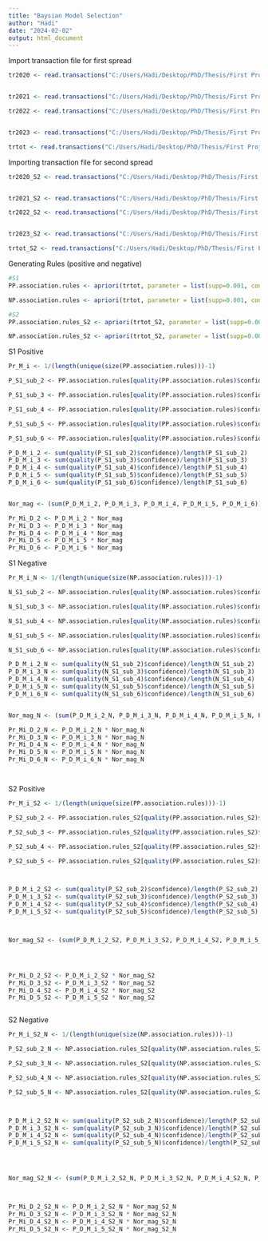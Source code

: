 ---
title: "Baysian Model Selection"
author: "Hadi"
date: "2024-02-02"
output: html_document
---

Import transaction file for first spread
```{r}

tr2020 <- read.transactions("C:/Users/Hadi/Desktop/PhD/Thesis/First Project/Codes/Machine Learning ARL/Data/Cal2020tr.csv", format = "basket", sep = ",")


tr2021 <- read.transactions("C:/Users/Hadi/Desktop/PhD/Thesis/First Project/Codes/Machine Learning ARL/Data/Cal2021tr.csv", format = "basket", sep = ",")

tr2022 <- read.transactions("C:/Users/Hadi/Desktop/PhD/Thesis/First Project/Codes/Machine Learning ARL/Data/Cal2022tr.csv", format = "basket", sep = ",")


tr2023 <- read.transactions("C:/Users/Hadi/Desktop/PhD/Thesis/First Project/Codes/Machine Learning ARL/Data/Cal2023tr.csv", format = "basket", sep = ",")

trtot <- read.transactions("C:/Users/Hadi/Desktop/PhD/Thesis/First Project/Codes/Machine Learning ARL/Data/Caltottr.csv", format = "basket", sep = ",")

```


Importing transaction file for second spread
```{r}

tr2020_S2 <- read.transactions("C:/Users/Hadi/Desktop/PhD/Thesis/First Project/Codes/Machine Learning ARL/Data/Cal2020tr_S2.csv", format = "basket", sep = ",")


tr2021_S2 <- read.transactions("C:/Users/Hadi/Desktop/PhD/Thesis/First Project/Codes/Machine Learning ARL/Data/Cal2021tr_S2.csv", format = "basket", sep = ",")

tr2022_S2 <- read.transactions("C:/Users/Hadi/Desktop/PhD/Thesis/First Project/Codes/Machine Learning ARL/Data/Cal2022tr_S2.csv", format = "basket", sep = ",")


tr2023_S2 <- read.transactions("C:/Users/Hadi/Desktop/PhD/Thesis/First Project/Codes/Machine Learning ARL/Data/Cal2023tr_S2.csv", format = "basket", sep = ",")

trtot_S2 <- read.transactions("C:/Users/Hadi/Desktop/PhD/Thesis/First Project/Codes/Machine Learning ARL/Data/Caltottr_S2.csv", format = "basket", sep = ",")

```

Generating Rules (positive and negative)
```{r}
#S1
PP.association.rules <- apriori(trtot, parameter = list(supp=0.001, conf=0.001, maxlen=10),appearance = list(default="lhs",rhs="S+"))

NP.association.rules <- apriori(trtot, parameter = list(supp=0.001, conf=0.001, maxlen=10),appearance = list(default="lhs",rhs="S-"))

#S2
PP.association.rules_S2 <- apriori(trtot_S2, parameter = list(supp=0.001, conf=0.001, maxlen=10),appearance = list(default="lhs",rhs="S+"))

NP.association.rules_S2 <- apriori(trtot_S2, parameter = list(supp=0.001, conf=0.001, maxlen=10),appearance = list(default="lhs",rhs="S-"))

```

S1 Positive
```{r}

Pr_M_i <- 1/(length(unique(size(PP.association.rules)))-1)

P_S1_sub_2 <- PP.association.rules[quality(PP.association.rules)$confidence > 0.65 & quality(PP.association.rules)$support > 0.1 & size(PP.association.rules) == 2]

P_S1_sub_3 <- PP.association.rules[quality(PP.association.rules)$confidence > 0.65 & quality(PP.association.rules)$support > 0.1 & size(PP.association.rules) == 3]

P_S1_sub_4 <- PP.association.rules[quality(PP.association.rules)$confidence > 0.65 & quality(PP.association.rules)$support > 0.1 & size(PP.association.rules) == 4]

P_S1_sub_5 <- PP.association.rules[quality(PP.association.rules)$confidence > 0.65 & quality(PP.association.rules)$support > 0.1 & size(PP.association.rules) == 5]

P_S1_sub_6 <- PP.association.rules[quality(PP.association.rules)$confidence > 0.65 & quality(PP.association.rules)$support > 0.1 & size(PP.association.rules) == 6]

P_D_M_i_2 <- sum(quality(P_S1_sub_2)$confidence)/length(P_S1_sub_2)
P_D_M_i_3 <- sum(quality(P_S1_sub_3)$confidence)/length(P_S1_sub_3)
P_D_M_i_4 <- sum(quality(P_S1_sub_4)$confidence)/length(P_S1_sub_4)
P_D_M_i_5 <- sum(quality(P_S1_sub_5)$confidence)/length(P_S1_sub_5)
P_D_M_i_6 <- sum(quality(P_S1_sub_6)$confidence)/length(P_S1_sub_6)


Nor_mag <- (sum(P_D_M_i_2, P_D_M_i_3, P_D_M_i_4, P_D_M_i_5, P_D_M_i_6))* Pr_M_i

Pr_Mi_D_2 <- P_D_M_i_2 * Nor_mag
Pr_Mi_D_3 <- P_D_M_i_3 * Nor_mag
Pr_Mi_D_4 <- P_D_M_i_4 * Nor_mag
Pr_Mi_D_5 <- P_D_M_i_5 * Nor_mag
Pr_Mi_D_6 <- P_D_M_i_6 * Nor_mag


```


S1 Negative
```{r}

Pr_M_i_N <- 1/(length(unique(size(NP.association.rules)))-1)

N_S1_sub_2 <- NP.association.rules[quality(NP.association.rules)$confidence > 0.45 & quality(NP.association.rules)$support > 0.1 & size(NP.association.rules) == 2]

N_S1_sub_3 <- NP.association.rules[quality(NP.association.rules)$confidence > 0.45 & quality(NP.association.rules)$support > 0.1 & size(NP.association.rules) == 3]

N_S1_sub_4 <- NP.association.rules[quality(NP.association.rules)$confidence > 0.45 & quality(NP.association.rules)$support > 0.1 & size(NP.association.rules) == 4]

N_S1_sub_5 <- NP.association.rules[quality(NP.association.rules)$confidence > 0.45 & quality(NP.association.rules)$support > 0.1 & size(NP.association.rules) == 5]

N_S1_sub_6 <- NP.association.rules[quality(NP.association.rules)$confidence > 0.45 & quality(NP.association.rules)$support > 0.1 & size(NP.association.rules) == 6]

P_D_M_i_2_N <- sum(quality(N_S1_sub_2)$confidence)/length(N_S1_sub_2)
P_D_M_i_3_N <- sum(quality(N_S1_sub_3)$confidence)/length(N_S1_sub_3)
P_D_M_i_4_N <- sum(quality(N_S1_sub_4)$confidence)/length(N_S1_sub_4)
P_D_M_i_5_N <- sum(quality(N_S1_sub_5)$confidence)/length(N_S1_sub_5)
P_D_M_i_6_N <- sum(quality(N_S1_sub_6)$confidence)/length(N_S1_sub_6)


Nor_mag_N <- (sum(P_D_M_i_2_N, P_D_M_i_3_N, P_D_M_i_4_N, P_D_M_i_5_N, P_D_M_i_6_N))* Pr_M_i_N

Pr_Mi_D_2_N <- P_D_M_i_2_N * Nor_mag_N
Pr_Mi_D_3_N <- P_D_M_i_3_N * Nor_mag_N
Pr_Mi_D_4_N <- P_D_M_i_4_N * Nor_mag_N
Pr_Mi_D_5_N <- P_D_M_i_5_N * Nor_mag_N
Pr_Mi_D_6_N <- P_D_M_i_6_N * Nor_mag_N




```



S2 Positive
```{r}

Pr_M_i_S2 <- 1/(length(unique(size(PP.association.rules)))-1)

P_S2_sub_2 <- PP.association.rules_S2[quality(PP.association.rules_S2)$confidence > 0.6 & quality(PP.association.rules_S2)$support > 0.1 & size(PP.association.rules_S2) == 2]

P_S2_sub_3 <- PP.association.rules_S2[quality(PP.association.rules_S2)$confidence > 0.6 & quality(PP.association.rules_S2)$support > 0.1 & size(PP.association.rules_S2) == 3]

P_S2_sub_4 <- PP.association.rules_S2[quality(PP.association.rules_S2)$confidence > 0.6 & quality(PP.association.rules_S2)$support > 0.1 & size(PP.association.rules_S2) == 4]

P_S2_sub_5 <- PP.association.rules_S2[quality(PP.association.rules_S2)$confidence > 0.6 & quality(PP.association.rules_S2)$support > 0.1 & size(PP.association.rules_S2) == 5]



P_D_M_i_2_S2 <- sum(quality(P_S2_sub_2)$confidence)/length(P_S2_sub_2)
P_D_M_i_3_S2 <- sum(quality(P_S2_sub_3)$confidence)/length(P_S2_sub_3)
P_D_M_i_4_S2 <- sum(quality(P_S2_sub_4)$confidence)/length(P_S2_sub_4)
P_D_M_i_5_S2 <- sum(quality(P_S2_sub_5)$confidence)/length(P_S2_sub_5)



Nor_mag_S2 <- (sum(P_D_M_i_2_S2, P_D_M_i_3_S2, P_D_M_i_4_S2, P_D_M_i_5_S2))* Pr_M_i_S2




Pr_Mi_D_2_S2 <- P_D_M_i_2_S2 * Nor_mag_S2
Pr_Mi_D_3_S2 <- P_D_M_i_3_S2 * Nor_mag_S2
Pr_Mi_D_4_S2 <- P_D_M_i_4_S2 * Nor_mag_S2
Pr_Mi_D_5_S2 <- P_D_M_i_5_S2 * Nor_mag_S2



```


S2 Negative
```{r}

Pr_M_i_S2_N <- 1/(length(unique(size(NP.association.rules)))-1)

P_S2_sub_2_N <- NP.association.rules_S2[quality(NP.association.rules_S2)$confidence > 0.35 & quality(NP.association.rules_S2)$support > 0.1 & size(NP.association.rules_S2) == 2]

P_S2_sub_3_N <- NP.association.rules_S2[quality(NP.association.rules_S2)$confidence > 0.35 & quality(NP.association.rules_S2)$support > 0.1 & size(NP.association.rules_S2) == 3]

P_S2_sub_4_N <- NP.association.rules_S2[quality(NP.association.rules_S2)$confidence > 0.35 & quality(NP.association.rules_S2)$support > 0.1 & size(NP.association.rules_S2) == 4]

P_S2_sub_5_N <- NP.association.rules_S2[quality(NP.association.rules_S2)$confidence > 0.35 & quality(NP.association.rules_S2)$support > 0.1 & size(NP.association.rules_S2) == 5]



P_D_M_i_2_S2_N <- sum(quality(P_S2_sub_2_N)$confidence)/length(P_S2_sub_2_N)
P_D_M_i_3_S2_N <- sum(quality(P_S2_sub_3_N)$confidence)/length(P_S2_sub_3_N)
P_D_M_i_4_S2_N <- sum(quality(P_S2_sub_4_N)$confidence)/length(P_S2_sub_4_N)
P_D_M_i_5_S2_N <- sum(quality(P_S2_sub_5_N)$confidence)/length(P_S2_sub_5_N)




Nor_mag_S2_N <- (sum(P_D_M_i_2_S2_N, P_D_M_i_3_S2_N, P_D_M_i_4_S2_N, P_D_M_i_5_S2_N))* Pr_M_i_S2_N



Pr_Mi_D_2_S2_N <- P_D_M_i_2_S2_N * Nor_mag_S2_N
Pr_Mi_D_3_S2_N <- P_D_M_i_3_S2_N * Nor_mag_S2_N
Pr_Mi_D_4_S2_N <- P_D_M_i_4_S2_N * Nor_mag_S2_N
Pr_Mi_D_5_S2_N <- P_D_M_i_5_S2_N * Nor_mag_S2_N





```
